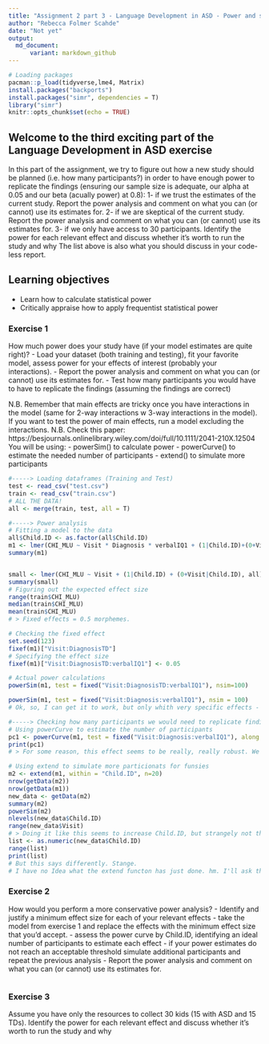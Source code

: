 ```yaml
---
title: "Assignment 2 part 3 - Language Development in ASD - Power and simulations"
author: "Rebecca Folmer Scahde"
date: "Not yet"
output: 
  md_document: 
      variant: markdown_github
---
```


```r
# Loading packages
pacman::p_load(tidyverse,lme4, Matrix)
install.packages("backports")
install.packages("simr", dependencies = T)
library("simr")
knitr::opts_chunk$set(echo = TRUE)
```

## Welcome to the third exciting part of the Language Development in ASD exercise

In this part of the assignment, we try to figure out how a new study should be planned (i.e. how many participants?) in order to have enough power to replicate the findings (ensuring our sample size is adequate, our alpha at 0.05 and our beta (acually power) at 0.8):
1- if we trust the estimates of the current study. Report the power analysis and comment on what you can (or cannot) use its estimates for.
2- if we are skeptical of the current study. Report the power analysis and comment on what you can (or cannot) use its estimates for.
3- if we only have access to 30 participants. Identify the power for each relevant effect and discuss whether it's worth to run the study and why
The list above is also what you should discuss in your code-less report.


## Learning objectives

- Learn how to calculate statistical power
- Critically appraise how to apply frequentist statistical power

### Exercise 1

How much power does your study have (if your model estimates are quite right)?
- Load your dataset (both training and testing), fit your favorite model, assess power for your effects of interest (probably your interactions).
- Report the power analysis and comment on what you can (or cannot) use its estimates for.
- Test how many participants you would have to have to replicate the findings (assuming the findings are correct)

N.B. Remember that main effects are tricky once you have interactions in the model (same for 2-way interactions w 3-way interactions in the model). If you want to test the power of main effects, run a model excluding the interactions.
N.B. Check this paper: https://besjournals.onlinelibrary.wiley.com/doi/full/10.1111/2041-210X.12504
You will be using:
- powerSim() to calculate power
- powerCurve() to estimate the needed number of participants
- extend() to simulate more participants

```r
#-----> Loading dataframes (Training and Test)
test <- read_csv("test.csv")
train <- read_csv("train.csv")
# ALL THE DATA!
all <- merge(train, test, all = T)

#-----> Power analysis
# Fitting a model to the data
all$Child.ID <- as.factor(all$Child.ID)
m1 <- lmer(CHI_MLU ~ Visit * Diagnosis * verbalIQ1 + (1|Child.ID)+(0+Visit|Child.ID), all, REML = F, control = lmerControl(optimizer = "nloptwrap", calc.derivs = F))
summary(m1)


small <- lmer(CHI_MLU ~ Visit + (1|Child.ID) + (0+Visit|Child.ID), all)
summary(small)
# Figuring out the expected effect size
range(train$CHI_MLU)
median(train$CHI_MLU)
mean(train$CHI_MLU)
# > Fixed effects = 0.5 morphemes. 

# Checking the fixed effect
set.seed(123)
fixef(m1)["Visit:DiagnosisTD"]
# Specifying the effect size
fixef(m1)["Visit:DiagnosisTD:verbalIQ1"] <- 0.05

# Actual power calculations
powerSim(m1, test = fixed("Visit:DiagnosisTD:verbalIQ1"), nsim=100)

powerSim(m1, test = fixed("Visit:Diagnosis:verbalIQ1"), nsim = 100)
# Ok, so, I can get it to work, but only whith very specific effects - WHY?! - Aniway, moving on...

#-----> Checking how many participants we would need to replicate findings
# Using powerCurve to estimate the number of participants
pc1 <- powerCurve(m1, test = fixed("Visit:Diagnosis:verbalIQ1"), along = "Child.ID", nsim = 100)
print(pc1)
# > For some reason, this effect seems to be really, really robust. We already have 100% power with 9 participants - 85 rows. Granted, this is a repeated measures study, but this still makes me doubt the results. 

# Using extend to simulate more particionats for funsies
m2 <- extend(m1, within = "Child.ID", n=20)
nrow(getData(m2))
nrow(getData(m1))
new_data <- getData(m2)
summary(m2)
powerSim(m2)
nlevels(new_data$Child.ID)
range(new_data$Visit)
# > Doing it like this seems to increase Child.ID, but strangely not the number of levels in Child.ID - Strange.
list <- as.numeric(new_data$Child.ID)
range(list)
print(list)
# But this says differently. Stange.
# I have no Idea what the extend functon has just done. hm. I'll ask the studygroup.
```


### Exercise 2

How would you perform a more conservative power analysis?
- Identify and justify a minimum effect size for each of your relevant effects
- take the model from exercise 1 and replace the effects with the minimum effect size that you'd accept.
- assess the power curve by Child.ID, identifying an ideal number of participants to estimate each effect
- if your power estimates do not reach an acceptable threshold simulate additional participants and repeat the previous analysis
- Report the power analysis and comment on what you can (or cannot) use its estimates for.

```r

```


### Exercise 3

Assume you have only the resources to collect 30 kids (15 with ASD and 15 TDs). Identify the power for each relevant effect and discuss whether it's worth to run the study and why

```r

```
